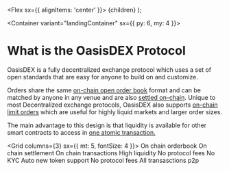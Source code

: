 
  <Flex sx={{ alignItems: 'center' }}>
    <Icon name="checkmark" color="onBackground" />
    <Text ml={3}>{children}</Text>
  </Flex>
);

<Container variant="landingContainer" sx={{ py: 6, my: 4 }}>

# What is the OasisDEX Protocol

<Text variant="bodyLarge">

OasisDEX is a fully decentralized exchange protocol which uses a set of open
standards that are easy for anyone to build on and customize.

Orders share
the same [on-chain open order book]() format and can be matched by anyone in
any venue and are also [settled on-chain](). Unique to most Decentralized
exchange protocols, OasisDEX also supports [on-chain limit orders]() which
are useful for highly liquid markets and larger order sizes.

The main advantage to this design is that liquidity is available for other smart
contracts to access in [one atomic transaction.]()

</Text>

<Grid columns={3} sx={{ mt: 5, fontSize: 4 }}>
  <Grid>
    <TextWithIcon>On chain orderbook</TextWithIcon>
    <TextWithIcon>On chain settlement</TextWithIcon>
    <TextWithIcon>On chain transactions</TextWithIcon>
  </Grid>
  <Grid>
    <TextWithIcon>High liquidity</TextWithIcon>
    <TextWithIcon>No protocol fees</TextWithIcon>
    <TextWithIcon>No KYC</TextWithIcon>
  </Grid>
  <Grid>
    <TextWithIcon>Auto new token support</TextWithIcon>
    <TextWithIcon>No protocol fees</TextWithIcon>
    <TextWithIcon>All transasctions p2p</TextWithIcon>
  </Grid>
</Grid>
  
</Container>

